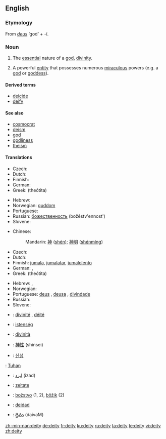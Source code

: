 {{wikipedia}}
==English==

===Etymology===
From {{L.}} ''[[deus]]'' ‘god’ + -ī.

===Noun===
{{en-noun|deit|ies}}

# {{context|religion}} The [[essential]] nature of a [[god]], [[divinity]].
# {{context|religion}} A powerful [[entity]] that possesses numerous [[miraculous]] powers (e.g. a [[god]] or [[goddess]]).

{{rfex|all}}

====Derived terms====
* [[deicide]]
* [[deify]]

====See also====
* [[cosmocrat]]
* [[deism]]
* [[god]]
* [[godliness]]
* [[theism]]

====Translations====
{{trans-top|essential nature of a god, divinity}}
* Czech: {{t-|cs|božství|n}}
* Dutch: {{t|nl|godheid|f}}
* Finnish: {{t-|fi|jumaluus}}
* German: {{t+|de|Gottheit|f}}
* Greek: {{t|el|θεότητα|f|sc=Grek}} (theótita)
{{trans-mid}}
* Hebrew: {{he-translation|אלוהות|elohút}} {{f}}
* Norwegian: [[guddom]] {{m}}
* Portuguese: {{t+|pt|divindade|f}}
* Russian: [[божественность]] (božéstv'ennost') {{f}}
* Slovene: {{t+|sl|božanstvo|n}}
{{trans-bottom}}

{{trans-top|a powerful entity that possesses numerous miraculous powers}}
* Chinese:
*: Mandarin: [[神]] ([[shén]]); [[神明]] ([[shénmíng]])
* Czech: {{t-|cs|božstvo|n}}
* Dutch: {{t|nl|godheid|f}}
* Finnish: [[jumala]], [[jumalatar]], [[jumalolento]]
* German: {{t+|de|Gott|m}}, {{t+|de|Gottheit|f}}
* Greek: {{t|el|θεότητα|f|sc=Grek}} (theótita)
{{trans-mid}}
* Hebrew: {{he-translation|אלוהים|Elohím}}, {{he-translation|אל|él}} {{m|s}}
* Norwegian: {{t+|no|gud|m}}
* Portuguese: [[deus]] {{m}}, [[deusa]] {{f}}, [[divindade]] {{f}}
* Russian: {{t+|ru|божество|n|tr=božestvó|sc=Cyrl}}
* Slovene: {{t+|sl|božanstvo|n}}
{{trans-bottom}}

{{checktrans}}
{{trans-top|Translations to be checked}}
* {{ttbc|French}}: [[divinité]] {{f}}, [[déité]] {{f}}
* {{ttbc|Hungarian}}: [[istenség]]
* {{ttbc|Italian}}: [[divinità]] {{f}}
* {{ttbc|Japanese}}: [[神性]] (shinsei)
* {{ttbc|Korean}}: [[신성]]
{{trans-mid}}
{{ttbc|Malay}}: [[Tuhan]]
* {{ttbc|Persian}}: [[ایزد]] (izad)
* {{ttbc|Romanian}}: [[zeitate]] {{f}}
* {{ttbc|Slovak}}: [[božstvo]] {{n}} (1, 2), [[bôžik]] {{m}} (2)
* {{ttbc|Spanish}}: [[deidad]] {{f}}
* {{ttbc|Telugu}}: [[దైవం]] (daivaM)
{{trans-bottom}}

[[zh-min-nan:deity]]
[[de:deity]]
[[fr:deity]]
[[ku:deity]]
[[ru:deity]]
[[ta:deity]]
[[te:deity]]
[[vi:deity]]
[[zh:deity]]